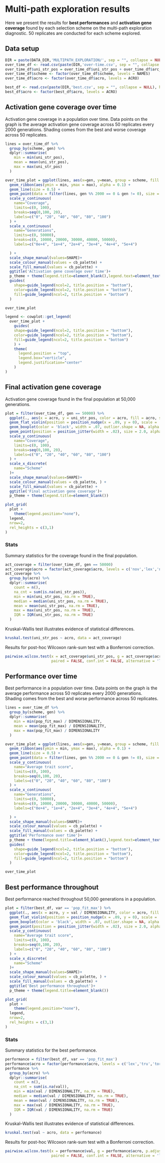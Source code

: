# Multi-path exploration results

Here we present the results for **best performances** and **activation gene coverage** found by each selection scheme on the multi-path exploration diagnostic.
50 replicates are conducted for each scheme explored.

## Data setup

```r
DIR = paste(DATA_DIR,'MULTIPATH_EXPLORATION/', sep = "", collapse = NULL)
over_time_df <- read.csv(paste(DIR,'over-time.csv', sep = "", collapse = NULL), header = TRUE, stringsAsFactors = FALSE)
over_time_df$uni_str_pos = over_time_df$uni_str_pos + over_time_df$arc_acti_gene - over_time_df$overlap
over_time_df$scheme <- factor(over_time_df$scheme, levels = NAMES)
over_time_df$acro <- factor(over_time_df$acro, levels = ACRO)

best_df <- read.csv(paste(DIR,'best.csv', sep = "", collapse = NULL), header = TRUE, stringsAsFactors = FALSE)
best_df$acro <- factor(best_df$acro, levels = ACRO)
```

## Activation gene coverage over time

Activation gene coverage in a population over time.
Data points on the graph is the average activation gene coverage across 50 replicates every 2000 generations.
Shading comes from the best and worse coverage across 50 replicates.


```r
lines = over_time_df %>%
  group_by(scheme, gen) %>%
  dplyr::summarise(
    min = min(uni_str_pos),
    mean = mean(uni_str_pos),
    max = max(uni_str_pos)
  )

over_time_plot = ggplot(lines, aes(x=gen, y=mean, group = scheme, fill = scheme, color = scheme, shape = scheme)) +
  geom_ribbon(aes(ymin = min, ymax = max), alpha = 0.1) +
  geom_line(size = 0.5) +
  geom_point(data = filter(lines, gen %% 2000 == 0 & gen != 0), size = 1.5, stroke = 2.0, alpha = 1.0) +
  scale_y_continuous(
    name="Coverage",
    limits=c(0, 100),
    breaks=seq(0,100, 20),
    labels=c("0", "20", "40", "60", "80", "100")
  ) +
  scale_x_continuous(
    name="Generations",
    limits=c(0, 50000),
    breaks=c(0, 10000, 20000, 30000, 40000, 50000),
    labels=c("0e+4", "1e+4", "2e+4", "3e+4", "4e+4", "5e+4")

  ) +
  scale_shape_manual(values=SHAPE)+
  scale_colour_manual(values = cb_palette) +
  scale_fill_manual(values = cb_palette) +
  ggtitle('Activation gene coverage over time')+
  p_theme + theme(legend.title=element_blank(),legend.text=element_text(size=12)) +
  guides(
    shape=guide_legend(ncol=2, title.position = "bottom"),
    color=guide_legend(ncol=2, title.position = "bottom"),
    fill=guide_legend(ncol=2, title.position = "bottom")
  )

over_time_plot
```

```r
legend <- cowplot::get_legend(
  over_time_plot +
    guides(
    shape=guide_legend(ncol=2, title.position = "bottom"),
    color=guide_legend(ncol=2, title.position = "bottom"),
    fill=guide_legend(ncol=2, title.position = "bottom")
    ) +
    theme(
      legend.position = "top",
      legend.box="verticle",
      legend.justification="center"
    )
)
```

## Final activation gene coverage

Activation gene coverage found in the final population at 50,000 generations.


```r
plot = filter(over_time_df, gen == 50000) %>%
  ggplot(., aes(x = acro, y = uni_str_pos, color = acro, fill = acro, shape = acro)) +
  geom_flat_violin(position = position_nudge(x = .09, y = 0), scale = 'width', alpha = 0.2, width = 1.5) +
  geom_boxplot(color = 'black', width = .07, outlier.shape = NA, alpha = 0.0, size = 1.0, position = position_nudge(x = .15, y = 0)) +
  geom_point(position = position_jitter(width = .02), size = 2.0, alpha = 1.0) +
  scale_y_continuous(
    name="Coverage",
    limits=c(0, 100),
    breaks=seq(0,100, 20),
    labels=c("0", "20", "40", "60", "80", "100")
  ) +
  scale_x_discrete(
    name="Scheme"
  )+
  scale_shape_manual(values=SHAPE)+
  scale_colour_manual(values = cb_palette, ) +
  scale_fill_manual(values = cb_palette) +
  ggtitle('Final activation gene coverage')+
  p_theme + theme(legend.title=element_blank())

plot_grid(
  plot +
    theme(legend.position="none"),
  legend,
  nrow=2,
  rel_heights = c(3,1)
)
```

### Stats

Summary statistics for the coverage found in the final population.

```r
act_coverage = filter(over_time_df, gen == 50000)
act_coverage$acro = factor(act_coverage$acro, levels = c('nov','lex','nds','gfs','pfs','ran','tor','tru'))
act_coverage %>%
  group_by(acro) %>%
  dplyr::summarise(
    count = n(),
    na_cnt = sum(is.na(uni_str_pos)),
    min = min(uni_str_pos, na.rm = TRUE),
    median = median(uni_str_pos, na.rm = TRUE),
    mean = mean(uni_str_pos, na.rm = TRUE),
    max = max(uni_str_pos, na.rm = TRUE),
    IQR = IQR(uni_str_pos, na.rm = TRUE)
  )
```

Kruskal–Wallis test illustrates evidence of statistical differences.

```r
kruskal.test(uni_str_pos ~ acro, data = act_coverage)
```

Results for post-hoc Wilcoxon rank-sum test with a Bonferroni correction.

```r
pairwise.wilcox.test(x = act_coverage$uni_str_pos, g = act_coverage$acro, p.adjust.method = "bonferroni",
                     paired = FALSE, conf.int = FALSE, alternative = 'l')
```

## Performance over time

Best performance in a population over time.
Data points on the graph is the average performance across 50 replicates every 2000 generations.
Shading comes from the best and worse performance across 50 replicates.


```r
lines = over_time_df %>%
  group_by(scheme, gen) %>%
  dplyr::summarise(
    min = min(pop_fit_max) / DIMENSIONALITY,
    mean = mean(pop_fit_max) / DIMENSIONALITY,
    max = max(pop_fit_max) / DIMENSIONALITY
  )

over_time_plot = ggplot(lines, aes(x=gen, y=mean, group = scheme, fill = scheme, color = scheme, shape = scheme)) +
  geom_ribbon(aes(ymin = min, ymax = max), alpha = 0.1) +
  geom_line(size = 0.5) +
  geom_point(data = filter(lines, gen %% 2000 == 0 & gen != 0), size = 1.5, stroke = 2.0, alpha = 1.0) +
  scale_y_continuous(
    name="Average trait score",
    limits=c(0, 100),
    breaks=seq(0,100, 20),
    labels=c("0", "20", "40", "60", "80", "100")
  ) +
  scale_x_continuous(
    name="Generations",
    limits=c(0, 50000),
    breaks=c(0, 10000, 20000, 30000, 40000, 50000),
    labels=c("0e+4", "1e+4", "2e+4", "3e+4", "4e+4", "5e+4")

  ) +
  scale_shape_manual(values=SHAPE)+
  scale_colour_manual(values = cb_palette) +
  scale_fill_manual(values = cb_palette) +
  ggtitle('Performance over time')+
  p_theme + theme(legend.title=element_blank(),legend.text=element_text(size=12)) +
  guides(
    shape=guide_legend(ncol=2, title.position = "bottom"),
    color=guide_legend(ncol=2, title.position = "bottom"),
    fill=guide_legend(ncol=2, title.position = "bottom")
  )

over_time_plot
```

## Best performance throughout

Best performance reached throughout 50,000 generations in a population.


```r
plot = filter(best_df, var == 'pop_fit_max') %>%
  ggplot(., aes(x = acro, y = val / DIMENSIONALITY, color = acro, fill = acro, shape = acro)) +
  geom_flat_violin(position = position_nudge(x = .09, y = 0), scale = 'width', alpha = 0.2, width = 1.5) +
  geom_boxplot(color = 'black', width = .07, outlier.shape = NA, alpha = 0.0, size = 1.0, position = position_nudge(x = .15, y = 0)) +
  geom_point(position = position_jitter(width = .02), size = 2.0, alpha = 1.0) +
  scale_y_continuous(
    name="Average trait score",
    limits=c(0, 100),
    breaks=seq(0,100, 20),
    labels=c("0", "20", "40", "60", "80", "100")
  ) +
  scale_x_discrete(
    name="Scheme"
  )+
  scale_shape_manual(values=SHAPE)+
  scale_colour_manual(values = cb_palette, ) +
  scale_fill_manual(values = cb_palette) +
  ggtitle('Best performance throughout')+
  p_theme + theme(legend.title=element_blank())

plot_grid(
  plot +
    theme(legend.position="none"),
  legend,
  nrow=2,
  rel_heights = c(3,1)
)
```

### Stats

Summary statistics for the best performance.

```r
performance = filter(best_df, var == 'pop_fit_max')
performance$acro = factor(performance$acro, levels = c('lex','tru','tor','gfs','nds','pfs','nov','ran'))
performance %>%
  group_by(acro) %>%
  dplyr::summarise(
    count = n(),
    na_cnt = sum(is.na(val)),
    min = min(val / DIMENSIONALITY, na.rm = TRUE),
    median = median(val / DIMENSIONALITY, na.rm = TRUE),
    mean = mean(val / DIMENSIONALITY, na.rm = TRUE),
    max = max(val / DIMENSIONALITY, na.rm = TRUE),
    IQR = IQR(val / DIMENSIONALITY, na.rm = TRUE)
  )
```

Kruskal–Wallis test illustrates evidence of statistical differences.

```r
kruskal.test(val ~ acro, data = performance)
```

Results for post-hoc Wilcoxon rank-sum test with a Bonferroni correction.

```r
pairwise.wilcox.test(x = performance$val, g = performance$acro, p.adjust.method = "bonferroni",
                     paired = FALSE, conf.int = FALSE, alternative = 'l')
```